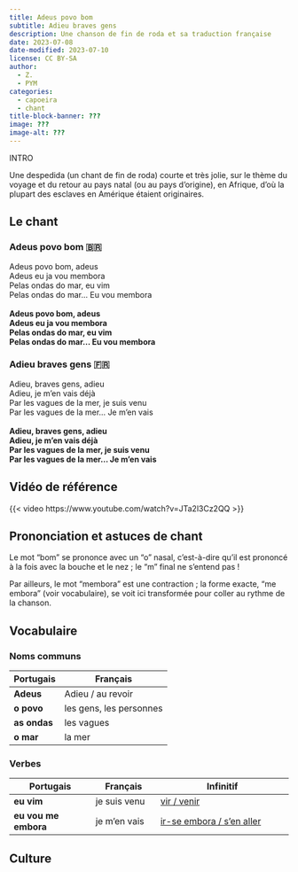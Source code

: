 ```yaml
---
title: Adeus povo bom
subtitle: Adieu braves gens
description: Une chanson de fin de roda et sa traduction française
date: 2023-07-08
date-modified: 2023-07-10
license: CC BY-SA
author: 
  - Z.
  - PYM
categories: 
  - capoeira
  - chant
title-block-banner: ???
image: ???
image-alt: ???
---
```


INTRO

Une despedida (un chant de fin de roda) courte et très jolie, sur le thème du voyage et du retour au pays natal (ou au pays d'origine), en Afrique, d'où la plupart des esclaves en Amérique étaient originaires.

## Le chant

::: {layout-ncol=2}

### Adeus povo bom 🇧🇷

| Adeus povo bom, adeus
| Adeus eu ja vou membora
| Pelas ondas do mar, eu vim
| Pelas ondas do mar... Eu vou membora
|
| **Adeus povo bom, adeus**
| **Adeus eu ja vou membora**
| **Pelas ondas do mar, eu vim**
| **Pelas ondas do mar... Eu vou membora**

### Adieu braves gens 🇫🇷

| Adieu, braves gens, adieu
| Adieu, je m'en vais déjà
| Par les vagues de la mer, je suis venu
| Par les vagues de la mer... Je m'en vais
|
| **Adieu, braves gens, adieu**
| **Adieu, je m'en vais déjà**
| **Par les vagues de la mer, je suis venu**
| **Par les vagues de la mer... Je m'en vais**

:::

## Vidéo de référence

{{< video https://www.youtube.com/watch?v=JTa2l3Cz2QQ >}}

## Prononciation et astuces de chant

Le mot "bom" se prononce avec un "o" nasal, c'est-à-dire qu'il est prononcé à la fois avec la bouche et le nez ; le "m" final ne s'entend pas !

Par ailleurs, le mot "membora" est une contraction ; la forme exacte, "me embora" (voir vocabulaire), se voit ici transformée pour coller au rythme de la chanson.

## Vocabulaire

### Noms communs

| Portugais     | Français                |
| ------------- | --------------          |
| **Adeus**     | Adieu / au revoir       |
| **o povo**    | les gens, les personnes |
| **as ondas ** | les vagues              |
| **o mar**     | la mer                  |

### Verbes

| Portugais            | Français         | Infinitif                                 |
| -------------------- | ---------------- | --------------------------------          |
| **eu vim**           | je suis venu     | [vir / venir][vir]                        |
| **eu vou me embora** | je m'en vais     | [ir-se embora / s'en aller][ir-se embora] |

[vir]: https://la-conjugaison.nouvelobs.com/portugais/verbe/vir.php
[ir-se embora]: https://www.online-translator.com/conjugation%20and%20declination/portuguese/ir-se%20embora

## Culture
